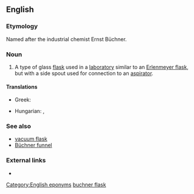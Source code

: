 ==English==

===Etymology===
Named after the industrial chemist Ernst Büchner.

===Noun===
{{en-noun|sg=[[Büchner]] [[flask]]}}

# {{context|chemistry}} A type of glass [[flask]] used in a [[laboratory]] similar to an [[Erlenmeyer flask]], but with a side spout used for connection to an [[aspirator]].

====Translations====
{{trans-top|a laboratory flask}}
* Greek: {{t-SOP|el|[[φιάλη]] [[διηθήσεως]]|f|tr=fiáli diithíseos}}
{{trans-mid}}
* Hungarian: {{t-|hu|szívópalack}}, {{t-|hu|Büchner-palack}}
{{trans-bottom}}

===See also===
* [[vacuum flask]]
* [[Büchner funnel]]

===External links===
* {{pedialite}}

[[Category:English eponyms]]
[[Category:English terms spelled with Ü|buchner flask]]